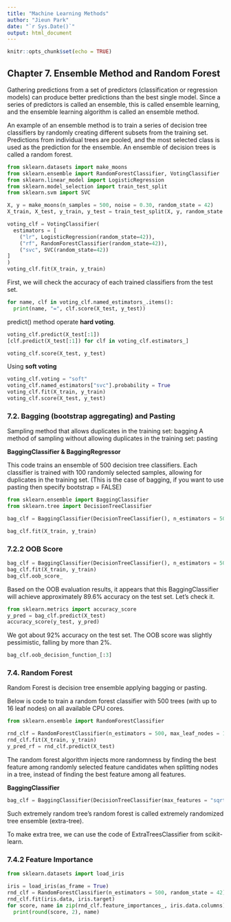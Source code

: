 ```yaml
---
title: "Machine Learning Methods"
author: "Jieun Park"
date: "`r Sys.Date()`"
output: html_document
---
```


```r
knitr::opts_chunk$set(echo = TRUE)
```

## Chapter 7. Ensemble Method and Random Forest

Gathering predictions from a set of predictors (classification or regression models) can produce better predictions than the best single model. Since a series of predictors is called an ensemble, this is called ensemble learning, and the ensemble learning algorithm is called an ensemble method.

An example of an ensemble method is to train a series of decision tree classifiers by randomly creating different subsets from the training set. Predictions from individual trees are pooled, and the most selected class is used as the prediction for the ensemble. An ensemble of decision trees is called a random forest.

```python
from sklearn.datasets import make_moons
from sklearn.ensemble import RandomForestClassifier, VotingClassifier
from sklearn.linear_model import LogisticRegression
from sklearn.model_selection import train_test_split
from sklearn.svm import SVC

X, y = make_moons(n_samples = 500, noise = 0.30, random_state = 42)
X_train, X_test, y_train, y_test = train_test_split(X, y, random_state = 42)

voting_clf = VotingClassifier(
  estimators = [
    ("lr", LogisticRegression(random_state=42)),
    ("rf", RandomForestClassifier(random_state=42)),
    ("svc", SVC(random_state=42))
]
)
voting_clf.fit(X_train, y_train)
```

First, we will check the accuracy of each trained classifiers from the test set.

```python
for name, clf in voting_clf.named_estimators_.items():
  print(name, "=", clf.score(X_test, y_test))
```

predict() method operate **hard voting**.

```python
voting_clf.predict(X_test[:1])
[clf.predict(X_test[:1]) for clf in voting_clf.estimators_]

voting_clf.score(X_test, y_test)
```

Using **soft voting**
```python
voting_clf.voting = "soft"
voting_clf.named_estimators["svc"].probability = True
voting_clf.fit(X_train, y_train)
voting_clf.score(X_test, y_test)
```

### 7.2. Bagging (bootstrap aggregating) and Pasting

Sampling method that allows duplicates in the training set: bagging
A method of sampling without allowing duplicates in the training set: pasting

**BaggingClassifier & BaggingRegressor**

This code trains an ensemble of 500 decision tree classifiers. 
Each classifier is trained with 100 randomly selected samples, allowing for duplicates in the training set.
(This is the case of bagging, if you want to use pasting then specify bootstrap = FALSE)

```python
from sklearn.ensemble import BaggingClassifier
from sklearn.tree import DecisionTreeClassifier

bag_clf = BaggingClassifier(DecisionTreeClassifier(), n_estimators = 500, max_samples = 100, n_jobs = -1, random_state = 42)

bag_clf.fit(X_train, y_train)
```

### 7.2.2 OOB Score

```python
bag_clf = BaggingClassifier(DecisionTreeClassifier(), n_estimators = 500, oob_score = True, n_jobs = -1, random_state = 42)
bag_clf.fit(X_train, y_train)
bag_clf.oob_score_
```

Based on the OOB evaluation results, it appears that this BaggingClassifier will achieve approximately 89.6% accuracy on the test set. 
Let's check it.

```python
from sklearn.metrics import accuracy_score
y_pred = bag_clf.predict(X_test)
accuracy_score(y_test, y_pred)
```

We got about 92% accuracy on the test set. The OOB score was slightly pessimistic, falling by more than 2%.

```python
bag_clf.oob_decision_function_[:3]
```

### 7.4. Random Forest

Random Forest is decision tree ensemble applying bagging or pasting.

Below is code to train a random forest classifier with 500 trees (with up to 16 leaf nodes) on all available CPU cores.

```python
from sklearn.ensemble import RandomForestClassifier

rnd_clf = RandomForestClassifier(n_estimators = 500, max_leaf_nodes = 16, n_jobs = -1, random_state = 42)
rnd_clf.fit(X_train, y_train)
y_pred_rf = rnd_clf.predict(X_test)
```

The random forest algorithm injects more randomness by finding the best feature among randomly selected feature candidates when splitting nodes in a tree, instead of finding the best feature among all features.

**BaggingClassifier**

```python
bag_clf = BaggingClassifier(DecisionTreeClassifier(max_features = "sqrt", max_leaf_nodes = 16), n_estimators = 500, n_jobs = -1, random_state = 42)
```

Such extremely random tree's random forest is called extremely randomized tree ensemble (extra-tree).

To make extra tree, we can use the code of ExtraTreesClassifier from scikit-learn.

### 7.4.2 Feature Importance

```python
from sklearn.datasets import load_iris

iris = load_iris(as_frame = True)
rnd_clf = RandomForestClassifier(n_estimators = 500, random_state = 42)
rnd_clf.fit(iris.data, iris.target)
for score, name in zip(rnd_clf.feature_importances_, iris.data.columns):
  print(round(score, 2), name)
```




